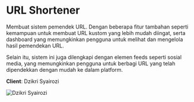 # URL Shortener 

Membuat sistem pemendek URL. Dengan beberapa fitur tambahan seperti kemampuan untuk membuat URL kustom yang lebih mudah diingat, serta dashboard yang memungkinkan pengguna untuk melihat dan mengelola hasil pemendekan URL.

Selain itu, sistem ini juga dilengkapi dengan elemen feeds seperti sosial media, yang memungkinkan pengguna untuk berbagi URL yang telah dipendekkan dengan mudah ke dalam platform.

**Client**: Dzikri Syairozi

![Dzikri Syairozi](./client/md.png)
